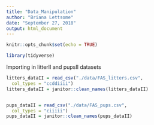 ```yaml
---
title: "Data_Manipulation"
author: "Briana Lettsome"
date: "September 27, 2018"
output: html_document
---
```


```r
knitr::opts_chunk$set(echo = TRUE)

library(tidyverse)
```

Importing in litterII and pupsII datasets


```r
litters_dataII = read_csv("./data/FAS_litters.csv",
  col_types = "ccddiiii")
litters_dataII = janitor::clean_names(litters_dataII)


pups_dataII = read_csv("./data/FAS_pups.csv",
  col_types = "ciiiii")
pups_dataII = janitor::clean_names(pups_dataII)
```
